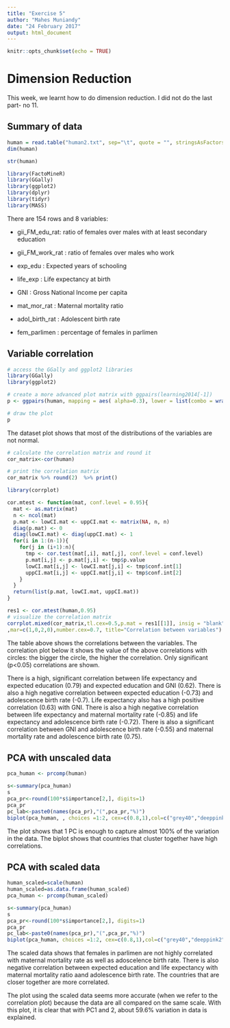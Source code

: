 ```yaml
---
title: "Exercise 5"
author: "Mahes Muniandy"
date: "24 February 2017"
output: html_document
---
```


```r
knitr::opts_chunk$set(echo = TRUE)
```

# Dimension Reduction


This week, we learnt how to do dimension reduction. I did not do the last part-
no 11.

## Summary of data

```r

human = read.table("human2.txt", sep="\t", quote = "", stringsAsFactors = FALSE, header=TRUE)
dim(human)

str(human)

library(FactoMineR)
library(GGally)
library(ggplot2)
library(dplyr)
library(tidyr)
library(MASS)
```

There are 154 rows and 8 variables:

 - gii_FM_edu_rat: ratio of females over males with at least secondary education
 
 - gii_FM_work_rat  : ratio of females over males who work
 
 - exp_edu          : Expected years of schooling 
 
 - life_exp         : Life expectancy at birth
 
 - GNI              : Gross National Income per capita
 
 - mat_mor_rat      : Maternal mortality ratio
 
 - adol_birth_rat   : Adolescent birth rate
 
 - fem_parlimen     : percentage of females in parlimen


## Variable correlation

```r
# access the GGally and ggplot2 libraries
library(GGally)
library(ggplot2)

# create a more advanced plot matrix with ggpairs(learning2014[-1])
p <- ggpairs(human, mapping = aes( alpha=0.3), lower = list(combo = wrap("facethist", bins = 20)))

# draw the plot
p

```
The dataset plot shows that most of the distributions of the variables are not normal.


```r

# calculate the correlation matrix and round it
cor_matrix<-cor(human) 

# print the correlation matrix
cor_matrix %>% round(2)  %>% print() 

library(corrplot)

cor.mtest <- function(mat, conf.level = 0.95){
  mat <- as.matrix(mat)
  n <- ncol(mat)
  p.mat <- lowCI.mat <- uppCI.mat <- matrix(NA, n, n)
  diag(p.mat) <- 0
  diag(lowCI.mat) <- diag(uppCI.mat) <- 1
  for(i in 1:(n-1)){
    for(j in (i+1):n){
      tmp <- cor.test(mat[,i], mat[,j], conf.level = conf.level)
      p.mat[i,j] <- p.mat[j,i] <- tmp$p.value
      lowCI.mat[i,j] <- lowCI.mat[j,i] <- tmp$conf.int[1]
      uppCI.mat[i,j] <- uppCI.mat[j,i] <- tmp$conf.int[2]
    }
  }
  return(list(p.mat, lowCI.mat, uppCI.mat))
}

res1 <- cor.mtest(human,0.95)
# visualize the correlation matrix
corrplot.mixed(cor_matrix,tl.cex=0.5,p.mat = res1[[1]], insig = "blank"
,mar=c(1,0,2,0),number.cex=0.7, title="Correlation between variables")

```


The table above shows the correlations between the variables. The correlation plot below it shows the value of the above correlations with circles: the bigger the circle, the higher the correlation. Only significant (p<0.05) correlations are shown.

There is a high, significant correlation between life expectancy and 
expected education (0.79) and expected education and GNI (0.62). There 
is also a high negative correlation between expected education (-0.73)
and adolescence birth rate (-0.7). Life expectancy also has a high positive
correlation (0.63) with GNI. There is also a high negative correlation 
between life expectancy and maternal mortality rate (-0.85) and life expectancy and adolescence birth rate (-0.72). There is also a significant correlation between GNI and adolescence birth rate (-0.55) and maternal mortality rate and adolescence birth rate (0.75).
 
## PCA with unscaled data 
```r
pca_human <- prcomp(human)

s<-summary(pca_human)
s
pca_pr<-round(100*s$importance[2,], digits=1)
pca_pr
pc_lab<-paste0(names(pca_pr),"(",pca_pr,"%)")
biplot(pca_human, , choices =1:2, cex=c(0.8,1),col=c("grey40","deeppink2"),xlab=pc_lab[1],ylab=pc_lab[2]) 

```
The plot shows that 1 PC is enough to capture almost 100% of the variation in the data. The biplot shows that countries that cluster together have high correlations.
 
## PCA with scaled data  
```r

human_scaled=scale(human)
human_scaled=as.data.frame(human_scaled)
pca_human <- prcomp(human_scaled)

s<-summary(pca_human)
s
pca_pr<-round(100*s$importance[2,], digits=1)
pca_pr
pc_lab<-paste0(names(pca_pr),"(",pca_pr,"%)")
biplot(pca_human, choices =1:2, cex=c(0.8,1),col=c("grey40","deeppink2"),xlab=pc_lab[1],ylab=pc_lab[2]) 

```
The scaled data shows that females in parlimen are not highly correlated with maternal mortality rate
as well as adoscelence birth rate. There is also negative correlation between expected education and life 
expectancy with maternal mortality ratio aand adolescence birth rate. The countries that are
closer together are more correlated.

The plot using the scaled data seems more accurate (when we refer to the correlation plot)
because the data are all compared on the same scale. With this plot, it is clear that with PC1 and 2, about 59.6% variation in data is explained.